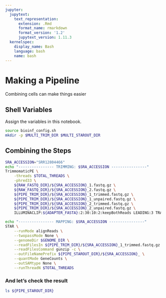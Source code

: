 ```yaml
---
jupyter:
  jupytext:
    text_representation:
      extension: .Rmd
      format_name: rmarkdown
      format_version: '1.2'
      jupytext_version: 1.11.3
  kernelspec:
    display_name: Bash
    language: bash
    name: bash
---
```


# Making a Pipeline
Combining cells can make things easier

## Shell Variables
Assign the variables in this notebook.

```bash
source bioinf_config.sh
mkdir -p $MULTI_TRIM_DIR $MULTI_STAROUT_DIR
```

## Combining the Steps

```bash
SRA_ACCESSION="SRR12804466"
echo "---------------- TRIMMING: $SRA_ACCESSION ----------------"
TrimmomaticPE \
    -threads $TOTAL_THREADS \
    -phred33 \
    ${RAW_FASTQ_DIR}/${SRA_ACCESSION}_1.fastq.gz \
    ${RAW_FASTQ_DIR}/${SRA_ACCESSION}_2.fastq.gz \
    ${PIPE_TRIM_DIR}/${SRA_ACCESSION}_1_trimmed.fastq.gz \
    ${PIPE_TRIM_DIR}/${SRA_ACCESSION}_1_unpaired.fastq.gz \
    ${PIPE_TRIM_DIR}/${SRA_ACCESSION}_2_trimmed.fastq.gz \
    ${PIPE_TRIM_DIR}/${SRA_ACCESSION}_2_unpaired.fastq.gz \
    ILLUMINACLIP:${ADAPTER_FASTA}:2:30:10:2:keepBothReads LEADING:3 TRAILING:3 MINLEN:36

echo "---------------- MAPPING: $SRA_ACCESSION ----------------"
STAR \
    --runMode alignReads \
    --twopassMode None \
    --genomeDir $GENOME_DIR \
    --readFilesIn ${PIPE_TRIM_DIR}/${SRA_ACCESSION}_1_trimmed.fastq.gz ${PIPE_TRIM_DIR}/${SRA_ACCESSION}_2_trimmed.fastq.gz \
    --readFilesCommand gunzip -c \
    --outFileNamePrefix ${PIPE_STAROUT_DIR}/${SRA_ACCESSION}_ \
    --quantMode GeneCounts \
    --outSAMtype None \
    --runThreadN $TOTAL_THREADS
```

### And let's check the result

```bash
ls ${PIPE_STAROUT_DIR}
```
